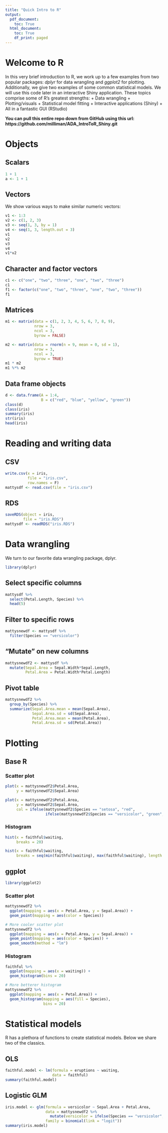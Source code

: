 ```yaml
---
title: "Quick Intro to R"
output:
  pdf_document:
    toc: True
  html_document:
    toc: True
    df_print: paged
---
```


# Welcome to R
In this very brief introduction to R, we work up to a few examples from two popular packages: *dplyr* for data wrangling and *ggplot2* for plotting. Additionally, we give two examples of some common statistical models. We will use this code later in an interactive Shiny application. These topics comprise some of R's greatest strengths:
+ Data wrangling
+ Plotting/visuals
+ Statistical model fitting
+ Interactive applications (Shiny)
+ All in a fantastic GUI (RStudio)

**You can pull this entire repo down from GitHub using this url: https://github.com/milliman/ADA_IntroToR_Shiny.git **

# Objects

## Scalars
```r
1 + 1
a <- 1 + 1
```

## Vectors
We show various ways to make similar numeric vectors:
```r
v1 <- 1:3
v2 <- c(1, 2, 3)
v3 <- seq(1, 3, by = 1)
v4 <- seq(1, 3, length.out = 3)
v1
v2
v3
v4
v1*v2
```

## Character and factor vectors
```r
c1 <- c("one", "two", "three", "one", "two", "three")
c1
f1 <- factor(c("one", "two", "three", "one", "two", "three"))
f1
```

## Matrices
```r
m1 <- matrix(data = c(1, 2, 3, 4, 5, 6, 7, 8, 9), 
             nrow = 3, 
             ncol = 3,
             byrow = FALSE)

m2 <- matrix(data = rnorm(n = 9, mean = 0, sd = 1),
             nrow = 3,
             ncol = 3,
             byrow = TRUE)
m1 * m2
m1 %*% m2
```

## Data frame objects
```r
d <- data.frame(A = 1:4,
                B = c("red", "blue", "yellow", "green"))
class(d)
class(iris)
summary(iris)
str(iris)
head(iris)
```

# Reading and writing data
## CSV
```r
write.csv(x = iris, 
          file = "iris.csv",
          row.names = F)
mattysdf <- read.csv(file = "iris.csv")
```

## RDS
```r
saveRDS(object = iris,
        file = "iris.RDS")
mattysdf <- readRDS("iris.RDS")
```

# Data wrangling
We turn to our favorite data wrangling package, dplyr. 
```r
library(dplyr)
```

## Select specific columns
```r
mattysdf %>%
  select(Petal.Length, Species) %>%
  head(5)
```

## Filter to specific rows
```r
mattysnewdf <- mattysdf %>%
  filter(Species == "versicolor")
```

## "Mutate" on new columns
```r
mattysnewdf2 <- mattysdf %>%
  mutate(Sepal.Area = Sepal.Width*Sepal.Length,
         Petal.Area = Petal.Width*Petal.Length)
```

## Pivot table
```r
mattysnewdf2 %>%
  group_by(Species) %>%
  summarize(Sepal.Area.mean = mean(Sepal.Area),
            Sepal.Area.sd = sd(Sepal.Area),
            Petal.Area.mean = mean(Petal.Area),
            Petal.Area.sd = sd(Petal.Area))
```

# Plotting
## Base R
### Scatter plot
```r
plot(x = mattysnewdf2$Petal.Area,
     y = mattysnewdf2$Sepal.Area)

plot(x = mattysnewdf2$Petal.Area,
     y = mattysnewdf2$Sepal.Area,
     col = ifelse(mattysnewdf2$Species == "setosa", "red",
                  ifelse(mattysnewdf2$Species == "versicolor", "green", "blue")))
```


### Histogram
```r
hist(x = faithful$waiting,
     breaks = 20)

hist(x = faithful$waiting,
     breaks = seq(min(faithful$waiting), max(faithful$waiting), length.out = 20 + 1))
```

## ggplot
```r
library(ggplot2)
```

### Scatter plot
```r
mattysnewdf2 %>%
  ggplot(mapping = aes(x = Petal.Area, y = Sepal.Area)) +
  geom_point(mapping = aes(color = Species))

# More cooler scatter plot
mattysnewdf2 %>%
  ggplot(mapping = aes(x = Petal.Area, y = Sepal.Area)) +
  geom_point(mapping = aes(color = Species)) +
  geom_smooth(method = "lm")
```

### Histogram
```r
faithful %>%
  ggplot(mapping = aes(x = waiting)) +
  geom_histogram(bins = 20)

# More betterer histogram
mattysnewdf2 %>%
  ggplot(mapping = aes(x = Petal.Area)) +
  geom_histogram(mapping = aes(fill = Species),
                 bins = 20)
```

# Statistical models
R has a plethora of functions to create statistical models. Below we share two of the classics.

## OLS
```r
faithful.model <- lm(formula = eruptions ~ waiting,
                     data = faithful)
summary(faithful.model)
```

## Logistic GLM
```r
iris.model <- glm(formula = versicolor ~ Sepal.Area + Petal.Area,
                  data = mattysnewdf2 %>%
                    mutate(versicolor = ifelse(Species == "versicolor", 1, 0)),
                  family = binomial(link = "logit"))
summary(iris.model)
```

